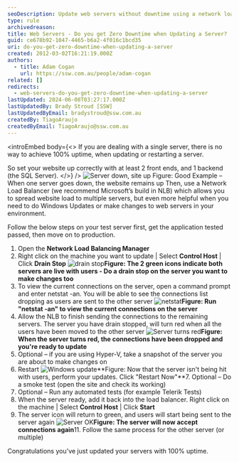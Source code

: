 ```yaml
---
seoDescription: Update web servers without downtime using a network load balancer and follow these steps to ensure 100% uptime.
type: rule
archivedreason:
title: Web Servers - Do you get Zero Downtime when Updating a Server?
guid: ce678b92-1047-4465-b6a2-4f016c1bcd35
uri: do-you-get-zero-downtime-when-updating-a-server
created: 2012-03-02T16:21:19.000Z
authors:
  - title: Adam Cogan
    url: https://ssw.com.au/people/adam-cogan
related: []
redirects:
  - web-servers-do-you-get-zero-downtime-when-updating-a-server
lastUpdated: 2024-06-08T03:27:17.000Z
lastUpdatedBy: Brady Stroud [SSW]
lastUpdatedByEmail: bradystroud@ssw.com.au
createdBy: TiagoAraujo
createdByEmail: TiagoAraujo@ssw.com.au
---
```


<introEmbed
  body={<>
If you are dealing with a single server, there is no way to achieve 100% uptime, when updating or restarting a server.

So set your website up correctly with at least 2 front ends, and 1 backend (the SQL Server).
  </>}
/>
![Server down, site up](/uploads/rules/do-you-get-zero-downtime-when-updating-a-server/Server-down-Site-up.jpg) Figure: Good Example – When one server goes down, the website remains up
Then, use a Network Load Balancer (we recommend Microsoft’s build in NLB) which allows you to spread website load to multiple servers, but even more helpful when you need to do Windows Updates or make changes to web servers in your environment.

Follow the below steps on your test server first, get the application tested passed, then move on to production.

1. Open the **Network Load Balancing Manager**
2. Right click on the machine you want to update | Select **Control Host** | Click **Drain Stop** ![drain stop](/uploads/rules/do-you-get-zero-downtime-when-updating-a-server/Server-drainstop.jpg)**Figure: The 2 green icons indicate both servers are live with users - Do a drain stop on the server you want to make changes too**
3. To view the current connections on the server, open a command prompt and enter netstat -an. You will be able to see the connections list dropping as users are sent to the other server ![netstat](/uploads/rules/do-you-get-zero-downtime-when-updating-a-server/Server-netstat.jpg)**Figure: Run "netstat -an" to view the current connections on the server**
4. Allow the NLB to finish sending the connections to the remaining servers. The server you have drain stopped, will turn red when all the users have been moved to the other server
   ![Server turns red](/uploads/rules/do-you-get-zero-downtime-when-updating-a-server/Server-red.jpg)**Figure: When the server turns red, the connections have been dropped and you're ready to update**
5. Optional – if you are using Hyper-V, take a snapshot of the server you are about to make changes on
6. Restart
   ![Windows update](/uploads/rules/do-you-get-zero-downtime-when-updating-a-server/Server-restart.jpg)**Figure: Now that the server isn't being hit with users, perform your updates. Click "Restart Now"**7. Optional – Do a smoke test (open the site and check its working)
7. Optional – Run any automated tests (for example Telerik Tests)
8. When the server ready, add it back into the load balancer. Right click on the machine | Select **Control Host** | Click **Start**
9. The server icon will return to green, and users will start being sent to the server again
   ![Server OK](/uploads/rules/do-you-get-zero-downtime-when-updating-a-server/Server-green.jpg)**Figure: The server will now accept connections again**11. Follow the same process for the other server (or multiple)

Congratulations you've just updated your servers with 100% uptime.
